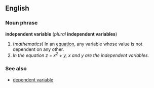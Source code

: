 ==English==
===Noun phrase===
'''independent variable''' (''plural'' '''independent variables''')

#(''mathematics'') In an [[equation]], any variable whose value is not dependent on any other.
#''In the equation z = x<sup>2</sup> + y, x and y are the independent variables.''

===See also===
*[[dependent variable]]